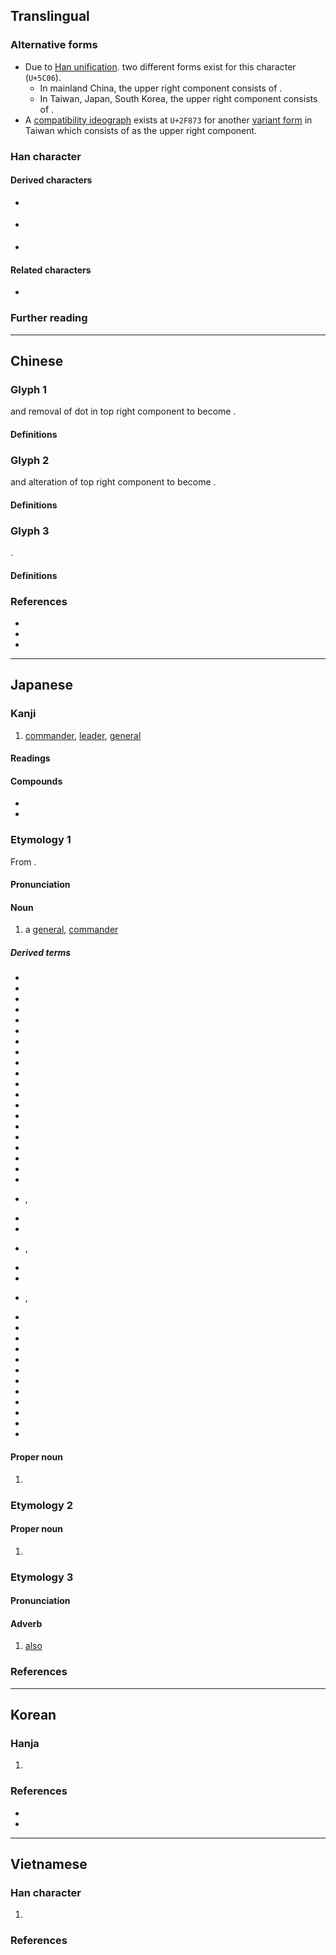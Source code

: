 {{also|將}}
{{character info/new}}
{{character info|0x2F873}}
==Translingual==
{{stroke order|strokes=9|type=gbw}}
{{Han simplified forms|將|将|将}}

===Alternative forms===
* Due to [[w:Han unification|Han unification]]. two different forms exist for this character (<code>U+5C06</code>).
** In mainland China, the upper right component consists of {{l|mul|夕}}.
** In Taiwan, Japan, South Korea, the upper right component consists of {{l|mul|爫}}.
* A [[w:CJK Compatibility Ideographs|compatibility ideograph]] exists at <code>U+2F873</code> for another [[w:Variant Chinese character|variant form]] in Taiwan which consists of {{l|mul|⿴[[𠂊]][[冫]]}} as the upper right component.

===Han character===
{{Han char|rn=41|rad=寸|as=06|asj=07|sn=9|snj=10|four=|canj=LMNII,YLBDI|ids=⿰丬𪧷(G),⿰丬寽(TJK),⿰丬⿱⿴𠂊冫寸(<code>U+2F873</code>)}}

====Derived characters====
* {{l|mul|[[𭵲]], [[𮔬]], [[𨪙]], [[奨]], [[醤]]}} {{q|Contains {{l|mul|爫}} as top right component}}
* {{l|mul|[[𫽣]], [[锵]], [[𬧀]], [[鳉]], [[𡺃]], [[𫦋]], [[𬌒]], [[螀]]}} {{q|Contains {{l|mul|夕}} as top right component}}
* {{l|mul|蒋}} {{q|Contains {{l|mul|夕}} as top right component in mainland China and {{l|mul|爫}} as top right component in Japan}}

====Related characters====
* {{l|mul|將}} {{q|[[Traditional Chinese]] and [[kyūjitai]] form}}

===Further reading===
{{Han ref|kx=0294.111|dkj=07437|hdz=42375.010|uh=5C06}}
{{Han ref|uh=2F873}}

----

==Chinese==

===Glyph 1===
{{Han-glyphref|⿰丬𪧷|}}
{{Han simp|將|f=爿|t=丬}} and removal of dot in top right component to become {{zh-l|夕*}}.

====Definitions====
{{zh-see|將|sv}}

===Glyph 2===
{{Han-glyphref|⿰丬寽|}}
{{Han simp|將|f=爿|t=丬}} and alteration of top right component to become {{zh-l|爫*}}.

====Definitions====
{{zh-see|將|v}}

===Glyph 3===
{{Han-glyphref|⿰丬⿱⿴𠂊冫寸|}}
{{Han simp|將|f=爿|t=丬}}.

====Definitions====
{{zh-see|將|v}}

===References===
* {{R:twedu|A01063-005}}
* {{R:twedu|A01063-001}}
* {{R:twedu|A01063-002}}

----

==Japanese==
{{ja-kanji forms|将|將}}

===Kanji===
{{ja-kanji|grade=6|rs=寸07|kyu=將}}

# [[commander]], [[leader]], [[general]]

====Readings====
{{ja-readings
|goon=そう<さう
|kanon=しょう<しやう
|kun=ひき-いる, もっ-て, はた-, まさ-に
}}

====Compounds====
{{der-top3|Compounds}}
* {{ja-r|女将|おかみ}}
* {{ja-r|将又|はたまた}}
{{der-bottom}}

===Etymology 1===
{{ja-kanjitab|しょう|yomi=kanon}}

From {{der|ja|ltc|-|sort=しょう}} {{ltc-l|將}}.

====Pronunciation====
{{ja-pron|yomi=ko|しょう|acc=1|acc_ref=DJR,NHK}}

====Noun====
{{ja-noun|しょう|hhira=しやう|kyu=將}}

# a [[general]], [[commander]]

=====Derived terms=====
{{der-top4}}
* {{ja-r|将%家|しょう%か}}
* {{ja-r|将%官|しょう%かん}}
* {{ja-r|将%棋|しょう%ぎ|[[shogi]]}}
* {{ja-r|将%軍|しょう%ぐん|[[shogun]]}}
* {{ja-r|将%校|しょう%こう|commissioned [[officer]]}}
* {{ja-r|将%帥|しょう%すい|[[commander]]}}
* {{ja-r|将%星|しょう%せい|commander}}
* {{ja-r|将%卒|しょう%そつ|[[officers]] and [[soldiers]]}}
* {{ja-r|将%兵|しょう%へい}}
* {{ja-r|将%門|しょう%もん}}
* {{ja-r|将%来|しょう%らい}}
* {{ja-r|一%将|いっ%しょう}}
* {{ja-r|王%将|おう%しょう}}
* {{ja-r|海%将|かい%しょう}}
* {{ja-r|強%将|きょう%しょう}}
* {{ja-r|玉%将|ぎょく%しょう}}
* {{ja-r|空%将|くう%しょう}}
* {{ja-r|宿%将|しゅく%しょう}}
* {{ja-r|主%将|しゅ%しょう|([[team]]) [[captain]]; [[commander in chief]] ([[national]] [[force]]s}}
* {{ja-r|准%将|じゅん%しょう}}
* {{ja-r|女%将|じょ%しょう}}, {{ja-r|女%将|にょ%しょう}}
* {{ja-r|少%将|しょう%しょう}}
* {{ja-r|城%将|じょう%しょう}}
* {{ja-r|神%将|じん%しょう}}, {{ja-r|神%将|しん%しょう}}
* {{ja-r|大%将|たい%しょう|[[general]]}}
* {{ja-r|代%将|だい%しょう}}
* {{ja-r|知%将|ち%しょう|rom=-}}, {{ja-r|智%将|ち%しょう}}
* {{ja-r|中%将|ちゅう%じょう}}
* {{ja-r|敵%将|てき%しょう}}
* {{ja-r|敗%将|はい%しょう}}
* {{ja-r|叛%将|はん%しょう}}
* {{ja-r|部%将|ぶ%しょう}}
* {{ja-r|武%将|ぶ%しょう}}
* {{ja-r|副%将|ふく%しょう}}
* {{ja-r|謀%将|ぼう%しょう}}
* {{ja-r|名%将|めい%しょう}}
* {{ja-r|猛%将|もう%しょう}}
* {{ja-r|勇%将|ゆう%しょう}}
* {{ja-r|良%将|りょう%しょう}}
{{der-bottom}}

====Proper noun====
{{ja-pos|proper|しょう|hhira=しやう|kyu=將}}

# {{given name|male|lang=ja|sort=しょう}}

===Etymology 2===
{{ja-kanjitab|まさ|o1=る|yomi=k}}

====Proper noun====
{{ja-pos|proper|まさる|kyu=將}}

# {{given name|male|lang=ja|sort=まさる}}

===Etymology 3===
{{ja-kanjitab|はた|yomi=k}}

====Pronunciation====
{{ja-pron|yomi=k|はた|acc=1|acc_ref=DJR,NHK}}

====Adverb====
{{ja-pos|adverb|はた|kyu=將}}

# [[also]]

===References===
<references/>

{{cln|ja|words with multiple readings}}

----

==Korean==

===Hanja===
{{ko-hanja|장수|장}}

# {{alternative form of|ko|將|tr={{m|ko|장}}}}

===References===
* {{R:ko:Inmyeongyonghanjapyo|35}}
* {{R:zonmal|23558}}

{{categorize|ko|Hanja variant forms|sort=장}}

----

==Vietnamese==

===Han character===
{{vi-readings|rs=寸06
|hanviet=tướng-tdcndg;tdcntd;gdhn, tương-gdhn
|phienthiet=
|nom=tướng-tdcndg;tdcntd
}}

# {{han tu form of|tương|{{alternative form of|vi|將}}}}

===References===
<references/>